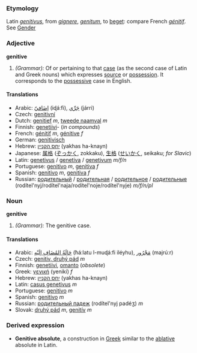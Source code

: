 ===Etymology===
Latin ''[[genitivus]]'', from ''[[gignere]]'', ''[[genitum]]'', to [[beget]]: compare French ''[[génitif]]''. See [[Gender]]
===Adjective===
'''genitive'''
#''(Grammar):'' Of or pertaining to that [[case]] (as the second case of Latin and Greek nouns) which expresses [[source]] or [[possession]].  It corresponds to the [[possessive]] case in English.
====Translations====
*Arabic: [[اضافي|إضَافيّ]] (iɖáːfi), [[جري|جَرِّي]] (járri)
*Czech: [[genitivní]]
*Dutch: [[genitief]] ''m'', [[tweede naamval]] ''m''
*Finnish: [[genetiivi]]- (''in compounds'')
*French: [[génitif]] ''m'', [[génitive]] ''f''
*German: [[genitivisch]]
*Hebrew: [[יחס הקנײן]] (yakhas ha-knayn)
*Japanese: [[属格]] ([[ぞっかく]], zokkaku), [[生格]] ([[せいかく]], seikaku; ''for Slavic'')
*Latin: [[genetivus]] / [[genetiva]] / [[genetivum]] ''m/f/n''
*Portuguese: [[genitivo]] ''m'', [[genitiva]] ''f''
*Spanish: [[genitivo]] ''m'', [[genitiva]] ''f''
*Russian: [[родительный]] / [[родительная]] / [[родительное]] / [[родительные]] (rodítel'nyj/rodítel'naja/rodítel'noje/rodítel'nyje) ''m/f/n/pl''

===Noun===
'''genitive'''
#''(Grammar):'' The genitive case.
====Translations====
*Arabic: [[حالة المضاف اليه|حَالَةُ المُضَافِ إلَيْه]] (ħáːlatu l-muɖáːfi iléyhu), [[مجرور|مَجْرُور]] (majrúːr)
*Czech: [[genitiv, druhý pád]]  ''m''
*Finnish: [[genetiivi]], [[omanto]] (''obsolete'')
*Greek: [[γενική]] (yenikí) ''f''
*Hebrew: [[יחס הקנײן]] (yakhas ha-knayn)
*Latin: [[casus genetivus]] ''m''
*Portuguese: [[genitivo]] ''m''
*Spanish: [[genitivo]] ''m''
*Russian: [[рoдитeльный пaдeж]] (rodítel'nyj padéʒ) ''m''
*Slovak: [[druhý pád]] ''m'', [[genitív]] ''m''

===Derived expression===
*'''Genitive absolute''', a construction in [[Greek]] similar to the [[ablative]] absolute in Latin.